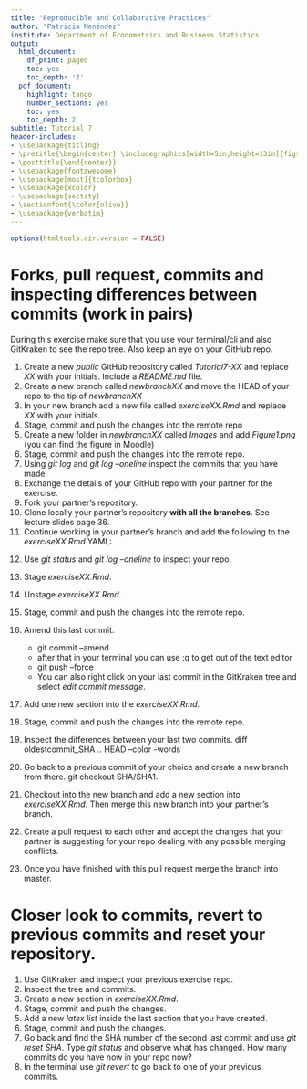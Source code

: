 ```yaml
---
title: "Reproducible and Collaborative Practices"
author: "Patricia Menéndez"
institute: Department of Econometrics and Business Statistics
output:
  html_document:
    df_print: paged
    toc: yes
    toc_depth: '2'
  pdf_document:
    highlight: tango
    number_sections: yes
    toc: yes
    toc_depth: 2
subtitle: Tutorial 7
header-includes:
- \usepackage{titling}
- \pretitle{\begin{center} \includegraphics[width=5in,height=13in]{figs/front.jpg}\LARGE\\}
- \posttitle{\end{center}}
- \usepackage{fontawesome}
- \usepackage[most]{tcolorbox}
- \usepackage{xcolor}
- \usepackage{sectsty}
- \sectionfont{\color{olive}}
- \usepackage{verbatim}
---
```



```r
options(htmltools.dir.version = FALSE)
```

\section*{Tutorial objectives:}
\begin{tcolorbox}
 \begin{itemize}
   \item Practice version control workflow.
   \item Ammend commits.
   \item Visit past commits and create branches from those.
   \item Merging branches and deal with conflicts.
   \item Practice pull requests.
   \item Use GitKraken as a tool to visualize trees.
   \item Use git reset and git revert.
 \end{itemize}
\end{tcolorbox}

\clearpage



#  Forks, pull request, commits and inspecting differences between commits (work in pairs)

During this exercise make sure that you use your terminal/cli and also GitKraken to see the repo tree. Also keep an eye on your GitHub repo.

1. Create a new *public* GitHub repository called *Tutorial7-XX* and replace *XX* with your initials. Include a *README.md* file.
2. Create a new branch called *newbranchXX* and move the HEAD of your repo to the tip of *newbranchXX*
3. In your new branch add a new file called *exerciseXX.Rmd* and replace *XX* with your initials.
4. Stage, commit and push the changes into the remote repo
5. Create a new folder in *newbranchXX* called *Images* and add *Figure1.png* (you can find the figure in Moodle)
6. Stage, commit and push the changes into the remote repo.
7. Using *git log*  and *git log --oneline* inspect the commits that you have made.
8. Exchange the details of your GitHub repo with your partner for the exercise.
9. Fork your partner's repository.
10. Clone locally your partner's repository **with all the branches**. \textbf{Hint:} See lecture slides page 36.
11. Continue working in your partner's branch and add the following to the *exerciseXX.Rmd* YAML:

\begin{tcolorbox}
\begin{verbatim}

title: "Reproducible and Collaborative Practices"
subtitle: "Tutorial 7"
author: "Your Name"
institute: "Department of Econometrics and Business Statistics"
output: 
 pdf_document:
   toc: true
   toc_depth: 2
   number_sections: true
   highlight: tango
header-includes: 
  - \usepackage{titling}
  - \pretitle{\begin{center}
    \includegraphics[width=5in,height=13in]{figs/front.jpg}
  - \posttitle{\end{center}}
  - \usepackage{fontawesome}
  - \usepackage[most]{tcolorbox}
  - \usepackage{xcolor}
  - \usepackage{sectsty}
  - \sectionfont{\color{olive}}
  - \usepackage{verbatim}
  
\end{verbatim}
\end{tcolorbox}

12. Use *git status* and *git log --oneline* to inspect your repo.
13. Stage  *exerciseXX.Rmd*.
14. Unstage *exerciseXX.Rmd*.
15. Stage, commit and push the changes into the remote repo.
16. Amend this last commit. \textbf{Hint:}

     - git commit --amend
     - after that in your terminal you can use :q to get out of the text editor
     - git push --force
     - You can also right click on your last commit in the GitKraken tree and select *edit commit message*.
17. Add one new section into the *exerciseXX.Rmd*.
18. Stage, commit and push the changes into the remote repo.
19. Inspect the differences between your last two commits. \textbf{Hint:} diff oldestcommit_SHA .. HEAD --color -words
20. Go back to a previous commit of your choice and create a new branch from there. \textbf{Hint:} git checkout SHA/SHA1.
21. Checkout into the new branch and add a new section into *exerciseXX.Rmd*. Then merge this new branch into your partner's branch.
22. Create a pull request  to each other and accept the changes that your partner is suggesting for your repo dealing with any possible merging conflicts.
23. Once you have finished with this pull request merge the branch into master.




# Closer look to commits, revert to previous commits and reset your repository.

1. Use GitKraken and inspect your previous exercise repo.
2. Inspect the tree and commits.
3. Create a new section in *exerciseXX.Rmd*.
4. Stage, commit and push the changes.
5. Add a new *latex list* inside the last section that you have created. \textbf{Hint:} \begin{verbatim} \begin{itemize} \item ... \end{itemize} \end{verbatim}
6. Stage, commit and push the changes.
7. Go back and find the SHA number of the second last commit and use *git reset SHA*. Type *git status* and observe what has changed. How many commits do you have now in your repo now? 
8. In the terminal use *git revert* to go back to one of your previous commits.



